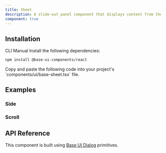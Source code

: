 ```yaml
---
title: Sheet
description: A slide-out panel component that displays content from the side of the screen, built with Base UI components.
component: true
---
```


<ExamplePreview path="base-sheet/default" />

## Installation

<Tabs defaultValue="cli">

<TabsList>
  <TabsTrigger value="cli">CLI</TabsTrigger>
  <TabsTrigger value="manual">Manual</TabsTrigger>
</TabsList>

<TabsContent value="cli">
  <CliCommands name="sheet" />
</TabsContent>

<TabsContent value="manual">    
<Steps>

<Step>
Install the following dependencies:

```bash
npm install @base-ui-components/react
```

</Step>

<Step>
Copy and paste the following code into your project's `components/ui/base-sheet.tsx` file.

<ComponentPreview name="base-sheet" />

</Step>

</Steps>

</TabsContent>

</Tabs>

## Examples

### Side

<ExamplePreview path="base-sheet/side" />

### Scroll

<ExamplePreview path="base-sheet/scroll" />

## API Reference

This component is built using [Base UI Dialog](https://base-ui.com/react/components/dialog) primitives. 
